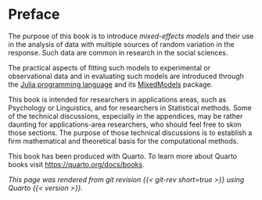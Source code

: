 # Preface {.unnumbered}

The purpose of this book is to introduce *mixed-effects models* and their use in the analysis of data with multiple sources of random variation in the response.
Such data are common in research in the social sciences.

The practical aspects of fitting such models to experimental or observational data and in evaluating such models are introduced through the [Julia programming language](https://julialang.org) and its [MixedModels](https://github.com/JuliaStats/MixedModels.jl) package.

This book is intended for researchers in applications areas, such as Psychology or Linguistics, and for researchers in Statistical methods.
Some of the technical discussions, especially in the appendices, may be rather daunting for applications-area researchers, who should feel free to skim those sections.
The purpose of those technical discussions is to establish a firm mathematical and theoretical basis for the computational methods.

This book has been produced with Quarto.  To learn more about Quarto books visit [https://quarto.org/docs/books](https://quarto.org/docs/books).

*This page was rendered from git revision {{< git-rev short=true >}} using Quarto {{< version >}}.*
